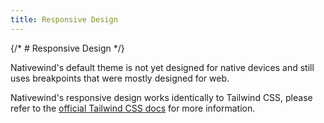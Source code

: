 ```yaml
---
title: Responsive Design
---
```


{/* # Responsive Design */}

<Callout type="warn" title="CAUTION">
Nativewind's default theme is not yet designed for native devices and still uses breakpoints that were mostly designed for web.
</Callout>

Nativewind's responsive design works identically to Tailwind CSS, please refer to the [official Tailwind CSS docs](https://tailwindcss.com/docs/responsive-design) for more information.